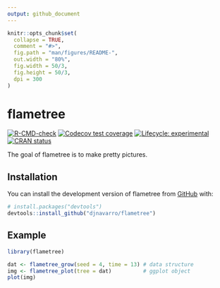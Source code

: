 ```yaml
---
output: github_document
---
```


<!-- README.md is generated from README.Rmd. Please edit that file -->

```r
knitr::opts_chunk$set(
  collapse = TRUE,
  comment = "#>",
  fig.path = "man/figures/README-",
  out.width = "80%",
  fig.width = 50/3, 
  fig.height = 50/3,  
  dpi = 300
)
```

# flametree

<!-- badges: start -->
[![R-CMD-check](https://github.com/djnavarro/flametree/workflows/R-CMD-check/badge.svg)](https://github.com/djnavarro/flametree/actions)
[![Codecov test coverage](https://codecov.io/gh/djnavarro/flametree/branch/master/graph/badge.svg)](https://codecov.io/gh/djnavarro/flametree?branch=master)
[![Lifecycle: experimental](https://img.shields.io/badge/lifecycle-experimental-orange.svg)](https://lifecycle.r-lib.org/articles/stages.html#experimental)
[![CRAN status](https://www.r-pkg.org/badges/version/flametree)](https://CRAN.R-project.org/package=flametree)
<!-- badges: end -->

The goal of flametree is to make pretty pictures.

## Installation

You can install the development version of flametree from [GitHub](https://github.com/) with:

``` r
# install.packages("devtools")
devtools::install_github("djnavarro/flametree")
```
## Example

```r
library(flametree)

dat <- flametree_grow(seed = 4, time = 13) # data structure
img <- flametree_plot(tree = dat)          # ggplot object
plot(img)
```

